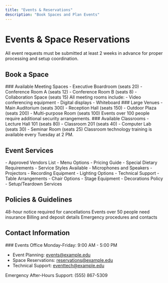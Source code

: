 ```yaml
---
title: "Events & Reservations"
description: "Book Spaces and Plan Events"
---
```


# Events & Space Reservations

<Info>
  All event requests must be submitted at least 2 weeks in advance for proper
  processing and setup coordination.
</Info>

## Book a Space

<Tabs>
  <Tab title="Meeting Rooms">
    ### Available Meeting Spaces - Executive Boardroom (seats 20) - Conference
    Room A (seats 12) - Conference Room B (seats 8) - Collaboration Space (seats
    15)
    <Note>
      All meeting rooms include: - Video conferencing equipment - Digital
      displays - Whiteboard
    </Note>
  </Tab>

  <Tab title="Event Spaces">
    ### Large Venues - Main Auditorium (seats 300) - Reception Hall (seats 150)
    - Outdoor Plaza (seats 200) - Multi-purpose Room (seats 100)
    <Warning>
      Events over 100 people require additional security arrangements.
    </Warning>
  </Tab>

  <Tab title="Classrooms">
    ### Available Classrooms - Lecture Hall 101 (seats 80) - Classroom 201
    (seats 40) - Computer Lab (seats 30) - Seminar Room (seats 25)
    <Tip>Classroom technology training is available every Tuesday at 2 PM.</Tip>
  </Tab>
</Tabs>

## Event Services

<AccordionGroup>
  <Accordion icon="utensils" title="Catering">
    - Approved Vendors List - Menu Options - Pricing Guide - Special Dietary
    Requirements - Service Styles Available
  </Accordion>

  <Accordion icon="video" title="AV Equipment">
    - Microphones and Speakers - Projectors - Recording Equipment - Lighting
    Options - Technical Support
  </Accordion>

  <Accordion icon="chair" title="Furniture & Setup">
    - Table Arrangements - Chair Options - Stage Equipment - Decorations Policy
    - Setup/Teardown Services
  </Accordion>
</AccordionGroup>

## Policies & Guidelines

<CardGroup>
  <Card title="Cancellation Policy" icon="calendar-xmark">
    48-hour notice required for cancellations
  </Card>

  <Card title="Insurance Requirements" icon="shield">
    Events over 50 people need insurance
  </Card>

  <Card title="Payment Information" icon="credit-card">
    Billing and deposit details
  </Card>

  <Card title="Safety Guidelines" icon="triangle-exclamation">
    Emergency procedures and contacts
  </Card>
</CardGroup>

## Contact Information

<Note>
### Events Office
Monday-Friday: 9:00 AM - 5:00 PM

- Event Planning: events@example.edu
- Space Reservations: reservations@example.edu
- Technical Support: eventtech@example.edu

Emergency After-Hours Support: (555) 867-5309

</Note>
